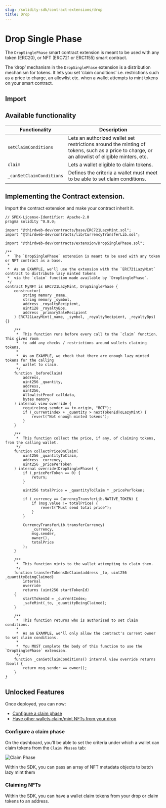 ```yaml
---
slug: /solidity-sdk/contract-extensions/drop
title: Drop
---
```



# Drop Single Phase

The `DropSinglePhase` smart contract extension is meant to be used with any token (ERC20), or NFT (ERC721 or ERC1155) smart contract.

The ‘drop’ mechanism in the `DropSinglePhase` extension is a distribution mechanism for tokens. It lets you set ‘claim conditions’ i.e. restrictions such as a price to charge, an allowlist etc. when a wallet attempts to mint tokens on your smart contract.

<ViewContractCodeButton
  link="https://github.com/thirdweb-dev/contracts/blob/main/contracts/extension/DropSinglePhase.sol"
  name="DropSinglePhase"
/>

## Import

<ImportSnippet type="extension" category="extension" name="DropSinglePhase" />

## Available functionality

| Functionality            | Description                                                                                                                                   |
| ------------------------ | --------------------------------------------------------------------------------------------------------------------------------------------- |
| `setClaimConditions`     | Lets an authorized wallet set restrictions around the minting of tokens, such as a price to charge, or an allowlist of eligible minters, etc. |
| `claim`                  | Lets a wallet eligible to claim tokens.                                                                                                       |
| `_canSetClaimConditions` | Defines the criteria a wallet must meet to be able to set claim conditions.                                                                   |

## Implementing the Contract extension.

Import the contract extension and make your contract inherit it.

```solidity
// SPDX-License-Identifier: Apache-2.0
pragma solidity ^0.8.0;

import "@thirdweb-dev/contracts/base/ERC721LazyMint.sol";
import "@thirdweb-dev/contracts/lib/CurrencyTransferLib.sol";

import "@thirdweb-dev/contracts/extension/DropSinglePhase.sol";

/**
 *  The `DropSinglePhase` extension is meant to be used with any token or NFT contract as a base.
 *
 *  As an EXAMPLE, we'll use the extension with the `ERC721LazyMint` contract to distribute lazy minted tokens
 *  via the `claim` function made available by `DropSinglePhase`.
 */
contract MyNFT is ERC721LazyMint, DropSinglePhase {
    constructor(
        string memory _name,
        string memory _symbol,
        address _royaltyRecipient,
        uint128 _royaltyBps,
        address _primarySaleRecipient
    ) ERC721LazyMint(_name, _symbol, _royaltyRecipient, _royaltyBps) {}

    /**
     *  This function runs before every call to the `claim` function. This gives room
     *  to add any checks / restrictions around wallets claiming tokens.
     *
     *  As an EXAMPLE, we check that there are enough lazy minted tokens for the calling
     *  wallet to claim.
     */
    function _beforeClaim(
        address,
        uint256 _quantity,
        address,
        uint256,
        AllowlistProof calldata,
        bytes memory
    ) internal view override {
        require(msg.sender == tx.origin, "BOT");
        if (_currentIndex + _quantity > nextTokenIdToLazyMint) {
            revert("Not enough minted tokens");
        }
    }

    /**
     *  This function collect the price, if any, of claiming tokens, from the calling wallet.
     */
    function collectPriceOnClaim(
        uint256 _quantityToClaim,
        address _currency,
        uint256 _pricePerToken
    ) internal override(DropSinglePhase) {
        if (_pricePerToken == 0) {
            return;
        }

        uint256 totalPrice = _quantityToClaim * _pricePerToken;

        if (_currency == CurrencyTransferLib.NATIVE_TOKEN) {
            if (msg.value != totalPrice) {
                revert("Must send total price");
            }
        }

        CurrencyTransferLib.transferCurrency(
            _currency,
            msg.sender,
            owner(),
            totalPrice
        );
    }

    /**
     *  This function mints to the wallet attempting to claim them.
     */
    function transferTokensOnClaim(address _to, uint256 _quantityBeingClaimed)
        internal
        override
        returns (uint256 startTokenId)
    {
        startTokenId = _currentIndex;
        _safeMint(_to, _quantityBeingClaimed);
    }

    /**
     *  This function returns who is authorized to set claim conditions.
     *
     *  As an EXAMPLE, we'll only allow the contract's current owner to set claim conditions.
     *
     *  You MUST complete the body of this function to use the `DropSinglePhase` extension.
     */
    function _canSetClaimConditions() internal view override returns (bool) {
        return msg.sender == owner();
    }
}
```

## Unlocked Features

Once deployed, you can now:

- [Configure a claim phase](/signature-drop#setting-claim-phases)
- [Have other wallets claim/mint NFTs from your drop](/pre-built-contracts/signature-drop#minting--claiming-nfts)

### Configure a claim phase

On the dashboard, you'll be able to set the criteria under which a wallet can claim tokens from the `Claim Phases` tab:

<div className="row" style={{ marginBottom: 24, flexWrap: 'wrap' }}>
<div className="col col--12" style={{marginTop:16}} >
  <QuickstartCard
    name="Batch Uploading NFT Metadata Guide"
    link="/templates/nft-drop/lazy-minting-nfts"
    image="/assets/icons/drop.png"
  />
</div>

</div>

![Claim Phase](../../../assets/claim-phase.png)

Within the SDK, you can pass an array of NFT metadata objects to batch lazy mint them

<div className="row" style={{ marginBottom: 24, flexWrap: 'wrap' }}>
<div className="col col--12" style={{marginTop:16}} >
  <QuickstartCard
    name="Claim Phases in the SDK"
    link="/pre-built-contracts/signature-drop#lazy-minting-your-nfts"
    image="/assets/icons/sdks.png"
  />
</div>

</div>

### Claiming NFTs

Within the SDK, you can have a wallet claim tokens from your drop or claim tokens to an address.

<div className="row" style={{ marginBottom: 24, flexWrap: "wrap" }}>
  <div className="col col--12" style={{ marginTop: 16 }}>
    <QuickstartCard
      name="Claim NFTs in the SDK"
      link="/pre-built-contracts/signature-drop#minting--claiming-nfts"
      image="/assets/icons/sdks.png"
    />
  </div>
</div>

